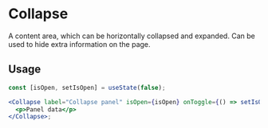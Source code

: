 
# Collapse

A content area, which can be horizontally collapsed and expanded. Can be used to hide extra information on the page.

## Usage

```jsx
const [isOpen, setIsOpen] = useState(false);

<Collapse label="Collapse panel" isOpen={isOpen} onToggle={() => setIsOpen(!isOpen)}>
  <p>Panel data</p>
</Collapse>;
```

<Props of={Collapse} />
